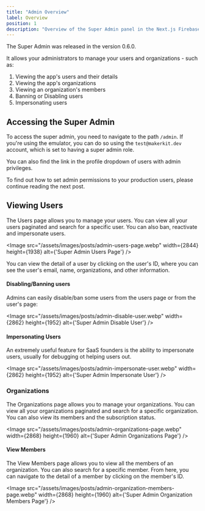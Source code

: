 ```yaml
---
title: "Admin Overview"
label: Overview
position: 1
description: "Overview of the Super Admin panel in the Next.js Firebase kit"
---
```


The Super Admin was released in the version 0.6.0.

It allows your administrators to manage your users and organizations - such as:

1. Viewing the app's users and their details
2. Viewing the app's organizations
3. Viewing an organization's members
4. Banning or Disabling users
5. Impersonating users

## Accessing the Super Admin

To access the super admin, you need to navigate to the path `/admin`. If you're using the emulator, you can do so using the `test@makerkit.dev` account, which is set to having a super admin role.

You can also find the link in the profile dropdown of users with admin privileges.

To find out how to set admin permissions to your production users, please continue reading the next post.

## Viewing Users

The Users page allows you to manage your users. You can view all your users paginated and search for a specific user. You can also ban, reactivate and impersonate users.

<Image src="/assets/images/posts/admin-users-page.webp" width={2844} height={1938} alt={'Super Admin Users Page'} />

You can view the detail of a user by clicking on the user's ID, where you can see the user's email, name, organizations, and other information.

#### Disabling/Banning users

Admins can easily disable/ban some users from the users page or from the user's page:

<Image src="/assets/images/posts/admin-disable-user.webp" width={2862} height={1952} alt={'Super Admin Disable User'} />

#### Impersonating Users

An extremely useful feature for SaaS founders is the ability to impersonate users, usually for debugging ot helping users out.

<Image src="/assets/images/posts/admin-impersonate-user.webp" width={2862} height={1952} alt={'Super Admin Impersonate User'} />


### Organizations

The Organizations page allows you to manage your organizations. You can view all your organizations paginated and search for a specific organization. You can also view its members and the subscription status.

<Image src="/assets/images/posts/admin-organizations-page.webp" width={2868} height={1960} alt={'Super Admin Organizations Page'} />

#### View Members

The View Members page allows you to view all the members of an organization. You can also search for a specific member. From here, you can navigate to the detail of a member by clicking on the member's ID.

<Image src="/assets/images/posts/admin-organization-members-page.webp" width={2868} height={1960} alt={'Super Admin Organization Members Page'} />